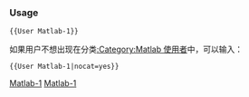{{Userbox-level
| level = 1a
| id = [[Matlab]]
| info = 这个用户'''[[:Category:Matlab-1 使用者|剛開始]]'''使用'''[[:Category:Matlab 使用者|Matlab]]'''語言。
| usercategory = Matlab-1 使用者
| nocat = {{{nocat|}}}
}}<noinclude>[[Category:程式用戶框模板|Matlab-1]]

{{brClear}}
=== Usage ===

<tt><nowiki>{{User Matlab-1}}</nowiki></tt>

如果用户不想出现在分类[[:Category:Matlab 使用者]]中，可以输入：

<tt><nowiki>{{User Matlab-1|nocat=yes}}</nowiki></tt>

[[Category:程式用戶框模板|Matlab-1]]
</noinclude>